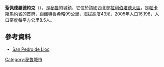 {{coord|7|25|58|S|79|30|21|W|display=title}}

'''聖佩德羅德約克'''（{{lang-es|San Pedro de Lloc}}），是[[秘魯|秘魯]]的城鎮，它位於該國西北部[[拉利伯塔德大區|拉利伯塔德大區]]，是[[帕卡斯馬約省|帕卡斯馬約省]]的首府，距離[[特魯希略_(秘魯)|特魯希略]]99公里，海拔高度43米，2005年人口16,198，人口密度每平方公里8.5人。

==參考資料==
*[http://www.perutoptours.com/index12llspedrolloc.html San Pedro de Lloc]

{{Peru-geo-stub}}
[[Category:秘魯城市|Category:秘魯城市]]